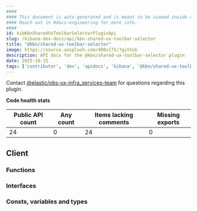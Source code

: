 ```yaml
---
####
#### This document is auto-generated and is meant to be viewed inside our experimental, new docs system.
#### Reach out in #docs-engineering for more info.
####
id: kibKbnSharedUxToolbarSelectorPluginApi
slug: /kibana-dev-docs/api/kbn-shared-ux-toolbar-selector
title: "@kbn/shared-ux-toolbar-selector"
image: https://source.unsplash.com/400x175/?github
description: API docs for the @kbn/shared-ux-toolbar-selector plugin
date: 2025-10-15
tags: ['contributor', 'dev', 'apidocs', 'kibana', '@kbn/shared-ux-toolbar-selector']
---
```




Contact [@elastic/obs-ux-infra_services-team](https://github.com/orgs/elastic/teams/obs-ux-infra_services-team) for questions regarding this plugin.

**Code health stats**

| Public API count  | Any count | Items lacking comments | Missing exports |
|-------------------|-----------|------------------------|-----------------|
| 24 | 0 | 24 | 0 |

## Client

### Functions
<DocDefinitionList data={kbnSharedUxToolbarSelectorObj.client.functions}/>

### Interfaces
<DocDefinitionList data={kbnSharedUxToolbarSelectorObj.client.interfaces}/>

### Consts, variables and types
<DocDefinitionList data={kbnSharedUxToolbarSelectorObj.client.misc}/>

